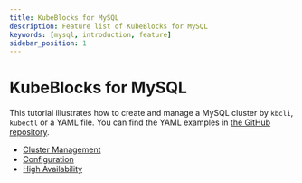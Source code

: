 ```yaml
---
title: KubeBlocks for MySQL
description: Feature list of KubeBlocks for MySQL
keywords: [mysql, introduction, feature]
sidebar_position: 1
---
```


# KubeBlocks for MySQL

This tutorial illustrates how to create and manage a MySQL cluster by `kbcli`, `kubectl` or a YAML file. You can find the YAML examples in [the GitHub repository](https://github.com/apecloud/kubeblocks-addons/tree/release-0.9/examples/mysql).

* [Cluster Management](./cluster-management/create-and-connect-a-mysql-cluster.md)
* [Configuration](./configuration/configuration.md)
* [High Availability](./high-availability/high-availability.md)
